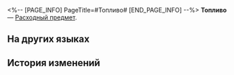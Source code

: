 <%-- [PAGE_INFO]
PageTitle=#Топливо#
[END_PAGE_INFO] --%>
{{Предмет Инфобокс
|id          = 201
|Изображение = Предмет Топливо.png
|Тип         = Расходный предмет
|Инвентарь   = Ценные предметы
|Редкость    = 4
|Эффект      = 
|Описание    = Предмет для восполнения энергии Освоения. Восстанавливает 60 ед. энергии Освоения.
|Источник1   = [[Общий вагон]]
}}
{{Описание|Цистерны, наполненные мечтами и мужеством Безымянных.<br /><br />''«Идеализм? Я предпочитаю называть это эффектом наблюдателя и самореализацией рода человеческого».''}}
'''Топливо''' — [[Расходный предмет]].

==На других языках==
{{На других языках
|en   = Fuel
|zhs  = 燃料
|zht  = 燃料
|ja   = 燃料
|ko   = 연료
|es   = Combustible
|fr   = Carburant
|ru   = Топливо
|th   = Fuel
|vi   = Nhiên Liệu
|de   = Treibstoff
|id   = Fuel
|pt   = Combustível
}}

==История изменений==
{{История изменений|3.5}}